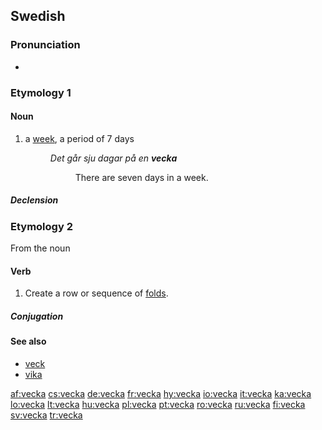 ==Swedish==

===Pronunciation===
* {{homophones|väcka|lang=sv}}

===Etymology 1===
{{etyl|non|sv}} {{term|vika|lang=non}}

====Noun====
{{sv-noun|g=c}}

# a [[week]], a period of 7 days
#: ''Det går sju dagar på en '''vecka'''''
#:: There are seven days in a week.

=====Declension=====
{{sv-noun-reg-or|veck}}

===Etymology 2===
From the noun {{term|veck||lang=sv|fold, crease}}

====Verb====
{{infl|sv|verb}}

# Create a row or sequence of [[fold]]s.

=====Conjugation=====
{{sv-conj-wk}}

====See also====
* [[veck]]
* [[vika]]

[[af:vecka]]
[[cs:vecka]]
[[de:vecka]]
[[fr:vecka]]
[[hy:vecka]]
[[io:vecka]]
[[it:vecka]]
[[ka:vecka]]
[[lo:vecka]]
[[lt:vecka]]
[[hu:vecka]]
[[pl:vecka]]
[[pt:vecka]]
[[ro:vecka]]
[[ru:vecka]]
[[fi:vecka]]
[[sv:vecka]]
[[tr:vecka]]